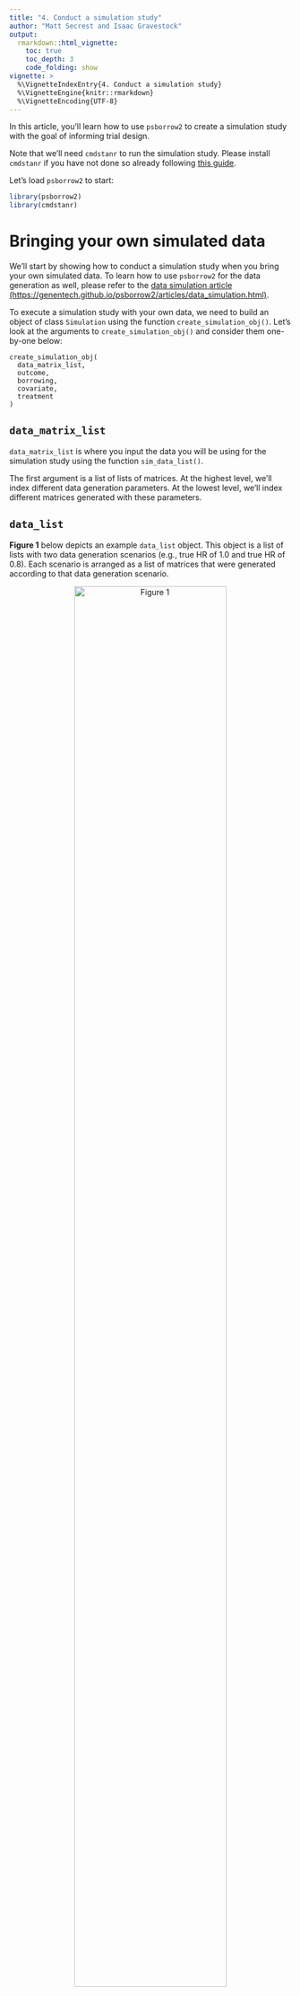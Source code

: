 ```yaml
---
title: "4. Conduct a simulation study"
author: "Matt Secrest and Isaac Gravestock"
output:
  rmarkdown::html_vignette:
    toc: true
    toc_depth: 3
    code_folding: show
vignette: >
  %\VignetteIndexEntry{4. Conduct a simulation study}
  %\VignetteEngine{knitr::rmarkdown}
  %\VignetteEncoding{UTF-8}
---
```




In this article, you'll learn how to use `psborrow2` to create a
simulation study with the goal of informing trial design. 

Note that we'll need `cmdstanr` to run the simulation study. Please install 
`cmdstanr` if you have not done so already following
[this guide](https://mc-stan.org/cmdstanr/articles/cmdstanr.html).

Let's load `psborrow2` to start:


```r
library(psborrow2)
library(cmdstanr)
```

# Bringing your own simulated data

We'll start by showing how to conduct a simulation study when you bring your
own simulated data. To learn how to use `psborrow2` for the data generation
as well, please refer to the [data simulation article (https://genentech.github.io/psborrow2/articles/data_simulation.html)](https://genentech.github.io/psborrow2/articles/data_simulation.html).

To execute a simulation study with your own data,
we need to build an object of class `Simulation` using the function
`create_simulation_obj()`. Let's look at the arguments to
`create_simulation_obj()` and consider them one-by-one below:

```
create_simulation_obj(
  data_matrix_list,
  outcome,
  borrowing,
  covariate,
  treatment
)

```

## `data_matrix_list`

`data_matrix_list` is where you input the data you will be using for the
simulation study using the function `sim_data_list()`.

The first argument is a list of lists of matrices. At the highest level,
we'll index different data generation parameters. At the lowest level,
we'll index different matrices generated with these parameters.

## `data_list`

<b>Figure 1</b> below depicts an example `data_list` object. This object is a
list of lists with two data generation scenarios (e.g., true
HR of 1.0 and true HR of 0.8). Each scenario is arranged as a list of
matrices that were generated according to that data generation scenario.

<center>
![Figure 1](data_list.jpg){width=80%}

</center>

We'll use the `simsurv` package to generate survival data and we'll
then put it in a similar format. In this example, we'll vary
two data generation parameters: true HR and drift HR (the HR comparing
external to internal controls). Suppose we have a function,
`sim_single_matrix()` which can simulate data for a single matrix.

That is:


```.r
library(simsurv)
# function to create a single matrix
sim_single_matrix <- function(n = 500, # n simulated pts
                              prob = c(
                                0.1, # proportion internal control
                                0.2, # proportion internal treated
                                0.7
                              ), # proportion external control
                              hr = 0.70, # true HR for the treatment
                              drift_hr = 1.0, # HR of external/internal
                              ...) {
  # checks
  if (sum(prob) != 1.0) {
    stop("prob must sum to 1")
  }

  # data frame with the subject IDs and treatment group
  df_ids <- data.frame(
    id = 1:n,
    ext = c(
      rep(0L, n * (prob[1] + prob[2])),
      rep(1L, n * prob[3])
    ),
    trt = c(
      rep(0L, n * prob[1]),
      rep(1L, n * prob[2]),
      rep(0L, n * prob[3])
    )
  )

  # simulated event times
  df_surv <- simsurv(
    lambdas = 0.1,
    dist = "exponential",
    betas = c(
      trt = log(hr),
      ext = log(drift_hr)
    ),
    x = df_ids,
    maxt = 50,
    ...
  )

  df_surv$censor <- 1 - df_surv$status

  # merge the simulated event times into data frame
  df <- merge(df_ids, df_surv)
  df <- df[, c("id", "ext", "trt", "eventtime", "status", "censor")]
  colnames(df) <- c("id", "ext", "trt", "time", "status", "cnsr")
  return(as.matrix(df))
}
```



```r
set.seed(123)
head(sim_single_matrix(n = 500, hr = 0.5, drift_hr = 1.2))
#      id ext trt      time status cnsr
# [1,]  1   0   0  8.179722      1    0
# [2,]  2   0   0  6.884286      1    0
# [3,]  3   0   0  2.348331      1    0
# [4,]  4   0   0 17.898011      1    0
# [5,]  5   0   0  3.870353      1    0
# [6,]  6   0   0  6.795403      1    0
```

Using this function, let's simulate a list of lists of matrices with four
scenarios:

- True HR = 0.6, drift HR = 1.0
- True HR = 1.0, drift HR = 1.0
- True HR = 0.6, drift HR = 1.5
- True HR = 1.0, drift HR = 1.5


```r
# Seed for reproducibility
set.seed(123)

# Number of simulations per scenario
n <- 100

# Create list of lists of data
my_data_list <- list(
  replicate(n,
    sim_single_matrix(n = 250, hr = 0.6, drift_hr = 1.0),
    simplify = FALSE
  ),
  replicate(n,
    sim_single_matrix(n = 250, hr = 1.0, drift_hr = 1.0),
    simplify = FALSE
  ),
  replicate(n,
    sim_single_matrix(n = 250, hr = 0.6, drift_hr = 1.5),
    simplify = FALSE
  ),
  replicate(n,
    sim_single_matrix(n = 250, hr = 1.0, drift_hr = 1.5),
    simplify = FALSE
  )
)
```

There are 4 scenarios.


```r
NROW(my_data_list)
# [1] 4
```

Each scenario has 100 matrices.


```r
NROW(my_data_list[[1]])
# [1] 100
```

The lowest level of the list of lists is a data matrix.


```r
head(my_data_list[[1]][[1]])
#      id ext trt      time status cnsr
# [1,]  1   0   0  8.179722      1    0
# [2,]  2   0   0  6.884286      1    0
# [3,]  3   0   0  2.348331      1    0
# [4,]  4   0   0 17.898011      1    0
# [5,]  5   0   0  3.870353      1    0
# [6,]  6   0   0  6.795403      1    0
```

### `guide`

In order to summarize the results from the different parameters in
your simulation study, `psborrow2` needs to know how the simulation parameters
differ. That is the purpose of the argument `guide`, which is a `data.frame`
that distinguishes the simulation study parameters. Three columns are required
in `guide`, though many more can be provided. The three required columns are:

* The true treatment effect (in our case a HR)
* The true drift effect (in our case a HR). Drift effects >1 will mean
that the external control arm experiences greater hazard than the internal
control arm.
* The name of a column that indexes the `data_list`

In this example, the 4 scenarios are
summarized with the below `guide`:


```r
my_sim_data_guide <- expand.grid(
  true_hr = c(0.6, 1.0),
  drift_hr = c("No drift HR", "Moderate drift HR")
)

my_sim_data_guide$id <- seq(1, NROW(my_sim_data_guide))

my_sim_data_guide
#   true_hr          drift_hr id
# 1     0.6       No drift HR  1
# 2     1.0       No drift HR  2
# 3     0.6 Moderate drift HR  3
# 4     1.0 Moderate drift HR  4
```

This guide implies that `my_sim_data_guide[[1]]` is a list of
matrices where the treatment HR was 0.6 and the drift HR was 1.0.

### `effect`, `drift`, and `index`

The last three inputs to `sim_data_list()`, `effect`, `drift`, and `index`
are the column names in `guide` that correspond to the true treatment effect,
true drift effect, and index of the `data_list` items, respectively.
For our study, these are `"true_hr"`, `"drift_hr"`, and `"id"`.

Putting it all together, we can create an object of class `SimDataList`:


```r
my_sim_data_list <- sim_data_list(
  data_list = my_data_list,
  guide = my_sim_data_guide,
  effect = "true_hr",
  drift = "drift_hr",
  index = "id"
)

my_sim_data_list
# SimDataList object with  4  different scenarios
#   true_hr          drift_hr id n_datasets_per_param
# 1     0.6       No drift HR  1                  100
# 2     1.0       No drift HR  2                  100
# 3     0.6 Moderate drift HR  3                  100
# 4     1.0 Moderate drift HR  4                  100
```

## `outcome`

`outcome` is where you pass information on the study outcomes. You can pass
either a single `Outcome` class object (e.g., as produced by `outcome_surv_exponential()`),
or a list of `Outcome` class objects passed to `sim_outcome_list()`. For our
example, let's just use a single exponential distribution.


```r
my_sim_out <- outcome_surv_exponential(
  time_var = "time",
  cens_var = "cnsr",
  baseline_prior = prior_normal(0, 1000)
)

my_sim_out
# Outcome object with class OutcomeSurvExponential 
# 
# Outcome variables:
# time_var cens_var 
#   "time"   "cnsr" 
# 
# Baseline prior:
# Normal Distribution
# Parameters:
#  Stan  R    Value
#  mu    mean    0 
#  sigma sd   1000
```

## `borrowing`

`borrowing` is where we input information on the type of borrowing we want to
evaluate. This can be either a single object of class `Borrowing` or
a list of objects created with `sim_borrowing_list()`. For the sake of example,
let's assume we are interested in comparing four borrowing scenarios:

* No borrowing
* BDB, conservative hyperprior
* BDB, aggressive hyperprior
* Full borrowing

How do we specify that we want to evaluate multiple borrowing methods?
We'll use a special list of `Borrowing` objects,
which we'll create through the function `sim_borrowing_list()`.


```r
my_borrowing_list <- sim_borrowing_list(
  list(
    "No borrowing" = borrowing_none("ext"),
    "Full borrowing" = borrowing_full("ext"),
    "BDB - conservative" = borrowing_hierarchical_commensurate("ext", prior_gamma(0.001, 0.001)),
    "BDB - aggressive" = borrowing_hierarchical_commensurate("ext", prior_gamma(1, 0.001))
  )
)

my_borrowing_list
# SimBorrowingList object with  4  different scenario(s)
#   borrowing_scenario
# 1       No borrowing
# 2     Full borrowing
# 3 BDB - conservative
# 4   BDB - aggressive
```

## `covariate`

`covariate` is for information on covariate adjustment details. This can be
a single instance of class `Covariates` from `add_covariates()` or a list of
`Covariates` objects created by `sim_covariate_list()` . This is also the only
argument that is not required in `create_simulation_obj`. Let's leave
this argument empty (i.e., let's not adjust for any covariates).

## `treatment`

`treatment` is where we input the treatment details for our simulation study.
As with other inputs, this can be a single instance of a class `Treatment`,
or a list of these classes, created with `sim_treatment_list()`. Let's
just use a single instance:


```r
my_sim_treat <- treatment_details("trt", prior_normal(0, 1000))

my_sim_treat
# Treatment object
# 
# Treatment flag column: trt 
# 
# Treatment effect prior:
# Normal Distribution
# Parameters:
#  Stan  R    Value
#  mu    mean    0 
#  sigma sd   1000
```

## `create_simulation_obj()`

Now that we have all of the relevant inputs for `create_simulation_obj()`,
let's call the function, which will generate and compile Stan models
ready to sample on our behalf.

***Important:*** `psborrow2` will simulate the Cartesian product of all
unique list elements in `data_matrix_list`, `outcome`, `borrowing`,
`covariate`, and `treatment`. We have 4 data
generation scenarios and 4 borrowing
scenarios. The other inputs just have one scenario (or 0 for `covariate`,
which is equivalent to one scenario). This means we should expect
4 $\times$ 4
$=$ 16
combinations of parameters. Let's create a simulation object of class
`Simulation`:




```r
simulation_obj <- create_simulation_obj(
  my_sim_data_list,
  outcome = my_sim_out,
  borrowing = my_borrowing_list,
  treatment = my_sim_treat,
  quiet = TRUE
)

simulation_obj
```


While we get a warning about the size of the simulation study, we are not worried
because we are limiting our MCMC samples below in this example.

We can access the guide to see the specific scenarios that will be
simulated with `show_guide()`:


```r
show_guide(simulation_obj)
#    true_hr          drift_hr id n_datasets_per_param outcome_scenario
# 1      0.6       No drift HR  1                  100          default
# 2      1.0       No drift HR  2                  100          default
# 3      0.6 Moderate drift HR  3                  100          default
# 4      1.0 Moderate drift HR  4                  100          default
# 5      0.6       No drift HR  1                  100          default
# 6      1.0       No drift HR  2                  100          default
# 7      0.6 Moderate drift HR  3                  100          default
# 8      1.0 Moderate drift HR  4                  100          default
# 9      0.6       No drift HR  1                  100          default
# 10     1.0       No drift HR  2                  100          default
# 11     0.6 Moderate drift HR  3                  100          default
# 12     1.0 Moderate drift HR  4                  100          default
# 13     0.6       No drift HR  1                  100          default
# 14     1.0       No drift HR  2                  100          default
# 15     0.6 Moderate drift HR  3                  100          default
# 16     1.0 Moderate drift HR  4                  100          default
#    borrowing_scenario covariate_scenario treatment_scenario
# 1        No borrowing      No adjustment            default
# 2        No borrowing      No adjustment            default
# 3        No borrowing      No adjustment            default
# 4        No borrowing      No adjustment            default
# 5      Full borrowing      No adjustment            default
# 6      Full borrowing      No adjustment            default
# 7      Full borrowing      No adjustment            default
# 8      Full borrowing      No adjustment            default
# 9  BDB - conservative      No adjustment            default
# 10 BDB - conservative      No adjustment            default
# 11 BDB - conservative      No adjustment            default
# 12 BDB - conservative      No adjustment            default
# 13   BDB - aggressive      No adjustment            default
# 14   BDB - aggressive      No adjustment            default
# 15   BDB - aggressive      No adjustment            default
# 16   BDB - aggressive      No adjustment            default
```

## `mcmc_sample()`

Now that we've created a simulation object, we're ready to call `mcmc_sample()`
and generate draws for our model.

***Note*** there is one important additional argument to `mcmc_sample()` for
simulation objects: `posterior_quantiles`. This numeric vector of length 2
specifies the quantiles for null coverage and true coverage. For instance,
95% credible coverage would be estimated with
`posterior_quantiles = c(0.025, 0.975)`, the default argument.




```r
simulation_res <- mcmc_sample(
  simulation_obj,
  posterior_quantiles = c(0.025, 0.975),
  iter_warmup = 400,
  iter_sampling = 1000,
  chains = 1L,
  seed = 112233
)
```



***Note*** unlike an analysis on a single dataset, `mcmc_sample()` does not
return a `CmdStanModel` object when applied to a simulation study object.
Instead, it returns a class unique to simulation study results:
`MCMCSimulationResult`.


```r
class(simulation_res)
# [1] "MCMCSimulationResult"
# attr(,"package")
# [1] "psborrow2"
```

Let's look at the performance of our simulation study by extracting the data.frame
that summarizes results, `get_results()`:


```r
simulation_res_df <- get_results(simulation_res)
head(simulation_res_df)
#   true_hr          drift_hr id n_datasets_per_param outcome_scenario
# 1     0.6       No drift HR  1                  100          default
# 2     1.0       No drift HR  2                  100          default
# 3     0.6 Moderate drift HR  3                  100          default
# 4     1.0 Moderate drift HR  4                  100          default
# 5     0.6       No drift HR  1                  100          default
# 6     1.0       No drift HR  2                  100          default
#   borrowing_scenario covariate_scenario treatment_scenario    trt_var
# 1       No borrowing      No adjustment            default 0.06383754
# 2       No borrowing      No adjustment            default 0.06233316
# 3       No borrowing      No adjustment            default 0.06306555
# 4       No borrowing      No adjustment            default 0.06333808
# 5     Full borrowing      No adjustment            default 0.02648792
# 6     Full borrowing      No adjustment            default 0.02573194
#     mse_mean  bias_mean null_coverage true_coverage
# 1 0.05915273 0.06270199          0.58          0.96
# 2 0.13032971 0.03916893          0.96          0.96
# 3 0.04724394 0.01524864          0.44          0.96
# 4 0.13079915 0.03571795          0.95          0.95
# 5 0.02027734 0.02150292          0.10          0.96
# 6 0.05067948 0.01040672          0.97          0.97
```

Let's quickly visualize the results using `ggplot2`. We will first
load `ggplot2` and factorize our borrowing scenarios:


```r
# Load ggplot2
library(ggplot2)

# Factorize
simulation_res_df$borrowing_scenario <- factor(simulation_res_df$borrowing_scenario,
  levels = c(
    "No borrowing",
    "BDB - conservative",
    "BDB - aggressive",
    "Full borrowing"
  )
)
```

### MSE


```.r
ggplot(simulation_res_df) +
  geom_bar(aes(x = factor(true_hr), fill = borrowing_scenario, y = mse_mean),
    stat = "identity", position = "dodge"
  ) +
  labs(
    fill = "Borrowing scenario",
    x = "True HR",
    y = "MSE"
  ) +
  facet_wrap(~drift_hr) +
  scale_fill_manual(values = c("#EF798A", "#F7A9A8", "#7D82B8", "#613F75"))
```

<div class="figure" style="text-align: center">
<img src="figure-simulation_study-unnamed-chunk-23-1.png" alt="plot of chunk unnamed-chunk-23"  />
<p class="caption">plot of chunk unnamed-chunk-23</p>
</div>

### Type I error

Because we included a true HR of 1.0, we can evaluate type I error by looking
at the compliment to the true parameter coverage:


```.r
ggplot(simulation_res_df[simulation_res_df$true_hr == 1.0, ]) +
  geom_bar(aes(x = factor(drift_hr), fill = borrowing_scenario, y = 1 - true_coverage),
    stat = "identity", position = "dodge"
  ) +
  labs(
    fill = "Borrowing scenario",
    x = "drift HR",
    y = "Type I error"
  ) +
  scale_fill_manual(values = c("#EF798A", "#F7A9A8", "#7D82B8", "#613F75")) +
  scale_y_continuous(breaks = seq(0, 1, .1), limits = c(0, 1)) +
  geom_hline(aes(yintercept = 0.05), linetype = 2)
```

<div class="figure" style="text-align: center">
<img src="figure-simulation_study-unnamed-chunk-24-1.png" alt="plot of chunk unnamed-chunk-24"  />
<p class="caption">plot of chunk unnamed-chunk-24</p>
</div>

### Power

We can include power by looking at the results for our true simulation of 0.6.


```.r
ggplot(simulation_res_df[simulation_res_df$true_hr == 0.6, ]) +
  geom_bar(aes(x = factor(drift_hr), fill = borrowing_scenario, y = 1 - null_coverage),
    stat = "identity", position = "dodge"
  ) +
  labs(
    fill = "Borrowing scenario",
    x = "drift HR",
    y = "Power"
  ) +
  scale_fill_manual(values = c("#EF798A", "#F7A9A8", "#7D82B8", "#613F75")) +
  scale_y_continuous(breaks = seq(0, 1, .1), limits = c(0, 1)) +
  geom_hline(aes(yintercept = 0.80), linetype = 2)
```

<div class="figure" style="text-align: center">
<img src="figure-simulation_study-unnamed-chunk-25-1.png" alt="plot of chunk unnamed-chunk-25"  />
<p class="caption">plot of chunk unnamed-chunk-25</p>
</div>
